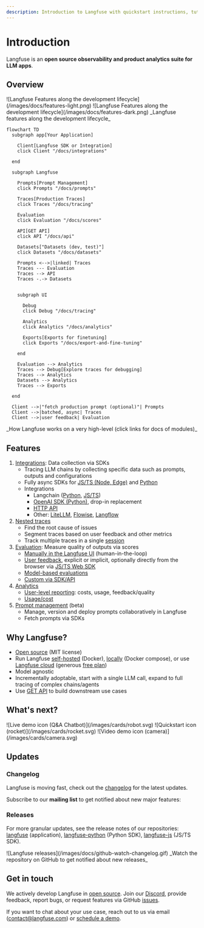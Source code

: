 ```yaml
---
description: Introduction to Langfuse with quickstart instructions, tutorials, and more.
---
```



# Introduction

Langfuse is an **open source observability and product analytics suite for LLM apps**.

## Overview

<Frame
  transparent
  fullWidth
  className="mt-10 rounded-lg ring-primary/20 ring-1 dark:hidden"
>
  ![Langfuse Features along the development
  lifecycle](/images/docs/features-light.png)
</Frame>
<Frame
  transparent
  fullWidth
  className="mt-10 rounded-lg ring-primary/20 ring-1 hidden dark:block"
>
  ![Langfuse Features along the development
  lifecycle](/images/docs/features-dark.png)
</Frame>
<span>_Langfuse features along the development lifecycle_</span>

<div className="mt-10 ring-1 ring-primary/20 rounded-lg p-5">

```mermaid
flowchart TD
  subgraph app[Your Application]

    Client[Langfuse SDK or Integration]
    click Client "/docs/integrations"

  end

  subgraph Langfuse

    Prompts[Prompt Management]
    click Prompts "/docs/prompts"

    Traces[Production Traces]
    click Traces "/docs/tracing"

    Evaluation
    click Evaluation "/docs/scores"

    API[GET API]
    click API "/docs/api"

    Datasets["Datasets (dev, test)"]
    click Datasets "/docs/datasets"

    Prompts <-->|linked| Traces
    Traces --- Evaluation
    Traces --> API
    Traces -.-> Datasets


    subgraph UI

      Debug
      click Debug "/docs/tracing"

      Analytics
      click Analytics "/docs/analytics"

      Exports[Exports for finetuning]
      click Exports "/docs/export-and-fine-tuning"

    end

    Evaluation --> Analytics
    Traces --> Debug[Explore traces for debugging]
    Traces --> Analytics
    Datasets --> Analytics
    Traces --> Exports

  end

  Client -->|"fetch production prompt (optional)"| Prompts
  Client -->|batched, async| Traces
  Client -->|user feedback| Evaluation
```

</div>
<span>_How Langfuse works on a very high-level (click links for docs of modules)_</span>

## Features

1. [Integrations](/docs/integrations): Data collection via SDKs
   - Tracing LLM chains by collecting specific data such as prompts, outputs and configurations
   - Fully async SDKs for [JS/TS (Node, Edge)](/docs/sdk/typescript) and [Python](/docs/sdk/python)
   - Integrations
     - Langchain ([Python](/docs/langchain/python), [JS/TS](/docs/langchain/typescript))
     - [OpenAI SDK (Python)](/docs/openai), drop-in replacement
     - [HTTP API](/docs/api)
     - Other: [LiteLLM](/docs/litellm), [Flowise](/docs/flowise), [Langflow](/docs/langflow)
1. [Nested traces](/docs/tracing)
   - Find the root cause of issues
   - Segment traces based on user feedback and other metrics
   - Track multiple traces in a single [session](/docs/session)
1. [Evaluation](/docs/scores): Measure quality of outputs via scores
   - [Manually in the Langfuse UI](/docs/scores/manually) (human-in-the-loop)
   - [User feedback](/docs/scores/user-feedback), explicit or implicit, optionally directly from the browser via [JS/TS Web SDK](/docs/sdk/typescript-web)
   - [Model-based evaluations](/docs/scores/model-based-evals)
   - [Custom via SDK/API](/docs/scores/custom)
1. [Analytics](/docs/analytics)
   - [User-level reporting](/docs/user-explorer): costs, usage, feedback/quality
   - [Usage/cost](/docs/token-usage)
1. [Prompt management](/docs/prompts) (beta)
   - Manage, version and deploy prompts collaboratively in Langfuse
   - Fetch prompts via SDKs

## Why Langfuse?

- [Open source](/docs/open-source) (MIT license)
- Run Langfuse [self-hosted](/docs/deployment/self-host) (Docker), [locally](/docs/deployment/local) (Docker compose), or use [Langfuse cloud](/docs/deployment/cloud) (generous [free plan](/pricing))
- Model agnostic
- Incrementally adoptable, start with a single LLM call, expand to full tracing of complex chains/agents
- Use [GET API](/docs/api) to build downstream use cases

## What's next?

<Cards num={3}>
  <Card href="/docs/demo" title="Live demo" image arrow>
    ![Live demo icon (Q&A Chatbot)](/images/cards/robot.svg)
  </Card>
  <Card href="/docs/get-started" title="Quickstart" image arrow>
    ![Quickstart icon (rocket)](/images/cards/rocket.svg)
  </Card>
  <Card href="/docs/video" title="Langfuse in 2 minutes" image arrow>
    ![Video demo icon (camera)](/images/cards/camera.svg)
  </Card>
</Cards>

## Updates

### Changelog

Langfuse is moving fast, check out the [changelog](/changelog) for the latest updates.

Subscribe to our **mailing list** to get notified about new major features:

<ProductUpdateSignup source="langfuse.com/docs" className="mt-2" />

### Releases

For more granular updates, see the release notes of our repositories: [langfuse](https://github.com/langfuse/langfuse/releases) (application), [langfuse-python](https://github.com/langfuse/langfuse-python/releases) (Python SDK), [langfuse-js](https://github.com/langfuse/langfuse-js/releases) (JS/TS SDK).

<Frame className="max-w-md block mb-0" border>
  ![Langfuse releases](/images/docs/github-watch-changelog.gif)
</Frame>
<span>_Watch the repository on GitHub to get notified about new releases_</span>

## Get in touch

We actively develop Langfuse in [open source](/docs/open-source). Join our [Discord](/discord), provide feedback, report bugs, or request features via GitHub [issues](/issue).

If you want to chat about your use case, reach out to us via email (contact@langfuse.com) or [schedule a demo](/schedule-demo).
